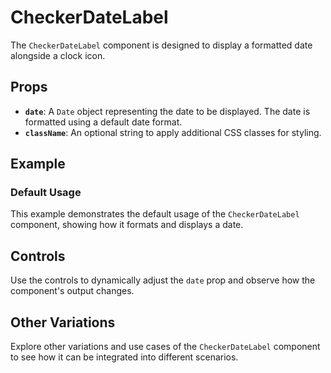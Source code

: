 

# CheckerDateLabel

<Meta of={CheckerDateLabelStories} />

The `CheckerDateLabel` component is designed to display a formatted date alongside a clock icon.

## Props

- **`date`**: A `Date` object representing the date to be displayed. The date is formatted using a default date format.
- **`className`**: An optional string to apply additional CSS classes for styling.

## Example

### Default Usage

<Story of={CheckerDateLabelStories.Default} />

This example demonstrates the default usage of the `CheckerDateLabel` component, showing how it formats and displays a date.

## Controls

<Controls />

Use the controls to dynamically adjust the `date` prop and observe how the component's output changes.

## Other Variations

<Stories />

Explore other variations and use cases of the `CheckerDateLabel` component to see how it can be integrated into different scenarios.
